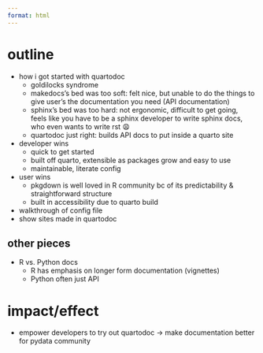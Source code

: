 ```yaml
---
format: html
---
```


# outline

- how i got started with quartodoc
    - goldilocks syndrome
    - makedocs's bed was too soft: felt nice, but unable to do the things to give user's the documentation you need (API documentation)
    - sphinx's bed was too hard: not ergonomic, difficult to get going, feels like you have to be a sphinx developer to write sphinx docs, who even wants to write rst 😩
    - quartodoc just right: builds API docs to put inside a quarto site
- developer wins
    - quick to get started
    - built off quarto, extensible as packages grow and easy to use
    - maintainable, literate config
- user wins
    - pkgdown is well loved in R community bc of its predictability & straightforward structure
    - built in accessibility due to quarto build
- walkthrough of config file
- show sites made in quartodoc

## other pieces

- R vs. Python docs
    - R has emphasis on longer form documentation (vignettes)
    - Python often just API

# impact/effect

- empower developers to try out quartodoc -> make documentation better for pydata community
